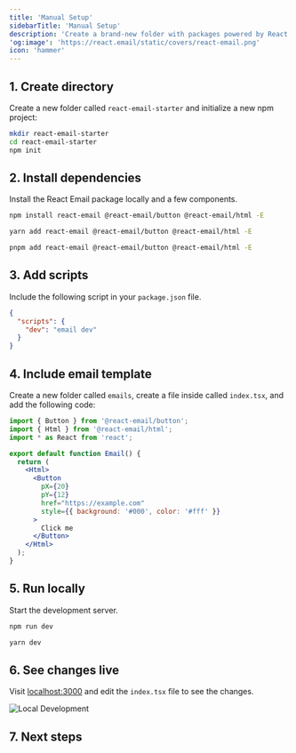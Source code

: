 ```yaml
---
title: 'Manual Setup'
sidebarTitle: 'Manual Setup'
description: 'Create a brand-new folder with packages powered by React Email.'
'og:image': 'https://react.email/static/covers/react-email.png'
icon: 'hammer'
---
```



## 1. Create directory

Create a new folder called `react-email-starter` and initialize a new npm project:

```sh
mkdir react-email-starter
cd react-email-starter
npm init
```

## 2. Install dependencies

Install the React Email package locally and a few components.

<CodeGroup>

```sh npm
npm install react-email @react-email/button @react-email/html -E
```

```sh yarn
yarn add react-email @react-email/button @react-email/html -E
```

```sh pnpm
pnpm add react-email @react-email/button @react-email/html -E
```

</CodeGroup>

## 3. Add scripts

Include the following script in your `package.json` file.

```json package.json
{
  "scripts": {
    "dev": "email dev"
  }
}
```

## 4. Include email template

Create a new folder called `emails`, create a file inside called `index.tsx`, and add the following code:

```jsx index.tsx
import { Button } from '@react-email/button';
import { Html } from '@react-email/html';
import * as React from 'react';

export default function Email() {
  return (
    <Html>
      <Button
        pX={20}
        pY={12}
        href="https://example.com"
        style={{ background: '#000', color: '#fff' }}
      >
        Click me
      </Button>
    </Html>
  );
}
```

## 5. Run locally

Start the development server.

<CodeGroup>

```sh npm
npm run dev
```

```sh yarn
yarn dev
```

</CodeGroup>

## 6. See changes live

Visit [localhost:3000](http://localhost:3000) and edit the `index.tsx` file to see the changes.

<Frame>
  <img alt="Local Development" src="/images/local-dev.png" />
</Frame>

## 7. Next steps

<NextSteps />
